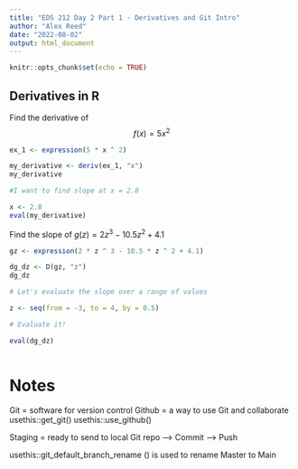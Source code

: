 ```yaml
---
title: "EDS 212 Day 2 Part 1 - Derivatives and Git Intro"
author: "Alex Reed"
date: "2022-08-02"
output: html_document
---
```


```r
knitr::opts_chunk$set(echo = TRUE)
```

## Derivatives in R

Find the derivative of $$f(x) = 5x^2$$

```r

ex_1 <- expression(5 * x ^ 2)

my_derivative <- deriv(ex_1, "x")
my_derivative

#I want to find slope at x = 2.8

x <- 2.8
eval(my_derivative)

```

Find the slope of $g(z) = 2z^3-10.5z^2+4.1$

```r
gz <- expression(2 * z ^ 3 - 10.5 * z ^ 2 + 4.1)

dg_dz <- D(gz, "z")
dg_dz

# Let's evaluate the slope over a range of values

z <- seq(from = -3, to = 4, by = 0.5)

# Evaluate it!

eval(dg_dz)
  

```

# Notes

Git = software for version control Github = a way to use Git and collaborate usethis::get_git() usethis::use_github()

Staging = ready to send to local Git repo --\> Commit --\> Push

usethis::git_default_branch_rename () is used to rename Master to Main
